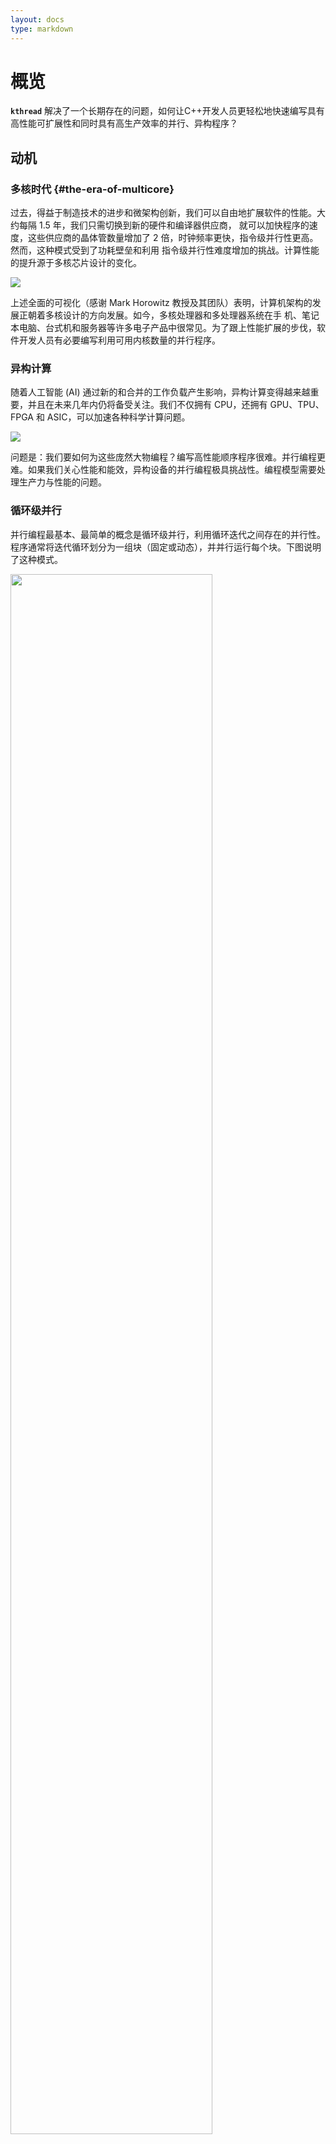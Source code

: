 ```yaml
---
layout: docs
type: markdown
---
```


# 概览

**`kthread`** 解决了一个长期存在的问题，如何让C++开发人员更轻松地快速编写具有高性能可扩展性和同时具有高生产效率的并行、异构程序？

## 动机

### 多核时代 {#the-era-of-multicore}

过去，得益于制造技术的进步和微架构创新，我们可以自由地扩展软件的性能。大约每隔 1.5 年，我们只需切换到新的硬件和编译器供应商，
就可以加快程序的速度，这些供应商的晶体管数量增加了 2 倍，时钟频率更快，指令级并行性更高。然而，这种模式受到了功耗壁垒和利用
指令级并行性难度增加的挑战。计算性能的提升源于多核芯片设计的变化。


<img src={era_multicore}/>

上述全面的可视化（感谢 Mark Horowitz 教授及其团队）表明，计算机架构的发展正朝着多核设计的方向发展。如今，多核处理器和多处理器系统在手
机、笔记本电脑、台式机和服务器等许多电子产品中很常见。为了跟上性能扩展的步伐，软件开发人员有必要编写利用可用内核数量的并行程序。

### 异构计算

随着人工智能 (AI) 通过新的和合并的工作负载产生影响，异构计算变得越来越重要，并且在未来几年内仍将备受关注。我们不仅拥有 CPU，还拥有
GPU、TPU、FPGA 和 ASIC，可以加速各种科学计算问题。


<img src={CPU_vs_TPU_vs_GPU}/>

问题是：我们要如何为这些庞然大物编程？编写高性能顺序程序很难。并行编程更难。如果我们关心性能和能效，异构设备的并行编程极具挑战性。编程模型需要处理生产力与性能的问题。

### 循环级并行

并行编程最基本、最简单的概念是循环级并行，利用循环迭代之间存在的并行性。程序通常将迭代循环划分为一组块（固定或动态），并并行运行每个块。下图说明了这种模式。


<img src={loop_level_parallelism} width="80%" />

基于循环的方法的主要优势在于它能够轻松地加速常规工作负载，符合阿姆达尔定律。程序员只需发现循环内每次迭代的独立性，一旦有可能，就可以轻松实
现并行分解策略。许多现有库都内置了编写并行 for 循环的支持。

### 基于任务的并行

传统的循环级并行很简单，但很难让用户在更不规则的应用中利用并行性，例如图算法、增量流、递归和动态分配的数据结构。为了应对这些挑战，并行编程和库正
在从传统的基于循环的并行性发展到基于任务的模型。


<TaskLevelParallelism width="80%" />

上图显示了一个示例任务依赖关系图。图中的每个节点代表功能级别的任务单元，每条边表示一对任务之间的任务依赖关系。基于任务的模型提供了一种强大的方法，可
以自上而下地表达常规和不规则并行性，并为大量内核提供透明的扩展。事实上，研究界和并行编程标准的发展都已证明，基于任务的方法最适合未来的处理器代和架构。

### 系统无关

Taskflow 的目标很简单 - 我们帮助开发人员快速编写具有高性能可扩展性和高生产率的并行程序。我们希望开发人员编写简单有效的并行代码，具体目标如下：

- 表现力
- 可读性
- 透明度

简而言之，使用 Taskflow 编写的代码可以自我解释。透明度使开发人员可以专注于应用程序算法和并行分解策略的开发，而不是低级、特定于系统的细节。

## 实现

### kthread

是krpc使用的M:N线程库，目的是在提高程序的并发度的同时，降低编码难度，并在核数日益增多的CPU上提供更好
的scalability和cache locality。”M:N“是指M个kthread会映射至N个pthread，一般M远大于N。由于
linux当下的pthread实现([NPTL](http://en.wikipedia.org/wiki/Native_POSIX_Thread_Library))是1:1的，M个kthread也相
当于映射至N个[LWP](http://en.wikipedia.org/wiki/Light-weight_process)。kthread的前身是
Distributed Process(DP)中的fiber，一个N:1的合作式线程库，等价于event-loop库，但写的是同步代码。

也因此kthread的切换不会陷入内核，不会进行一系列内存同步等耗
时操作，从kthread_benchmark中可以看到kthread的创建时间和调度时间相较pthread有着数量级的提升，将大量的kthread
映射至少量的内核线程pthread上执行，降低内核上下文切换开销，在充分利用多核的同时，具有更好的cache locality。


### Goals

- 用户可以延续同步的编程模式，能在数百纳秒内建立kthread，可以用多种原语同步。
- kthread所有接口可在pthread中被调用并有合理的行为，使用kthread的代码可以在pthread中正常执行。
- 能充分利用多核。
- better cache locality, supporting NUMA is a plus.

### NonGoals

- 提供pthread的兼容接口，只需链接即可使用。**拒绝理由**: kthread没有优先级，不适用于所有的场景，链接的方式容易使用户在不知情的情况下误用kthread，造成bug。
- 覆盖各类可能阻塞的glibc函数和系统调用，让原本阻塞系统线程的函数改为阻塞kthread。**拒绝理由**:
- kthread阻塞可能切换系统线程，依赖系统TLS的函数的行为未定义。
- 和阻塞pthread的函数混用时可能死锁。
- 这类hook函数本身的效率一般更差，因为往往还需要额外的系统调用，如epoll。但这类覆盖对N:1合作式线程库(fiber)有一定意义：虽然函数本身慢了，但若不覆盖会更慢（系统线程阻塞会导致所有fiber阻塞）。
- 修改内核让pthread支持同核快速切换。**拒绝理由**: 拥有大量pthread后，每个线程对资源的需求被稀释了，基于thread-local cache的代码效果会很差，比如tcmalloc。而独立的kthread不会有这个问题，因为它最终还是被映射到了少量的pthread。kthread相比pthread的性能提升很大一部分来自更集中的线程资源。另一个考量是可移植性，kthread更倾向于纯用户态代码。
